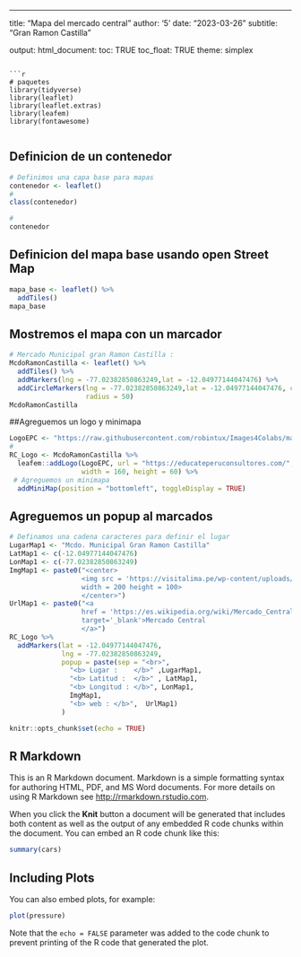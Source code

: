 ---
title: "Mapa del mercado central"
author: '5'
date: "2023-03-26"
subtitle: "Gran Ramon Castilla"

output:
html_document:
  toc: TRUE
  toc_float: TRUE
  theme: simplex
  
```
  
```{r configuracion}
# paquetes
library(tidyverse)
library(leaflet)
library(leaflet.extras)
library(leafem)
library(fontawesome)
  
```

## Definicion de un contenedor
```{r}
# Definimos una capa base para mapas
contenedor <- leaflet()
# 
class(contenedor)

# 
contenedor
```

## Definicion del mapa base usando open Street Map
```{r}
mapa_base <- leaflet() %>% 
  addTiles()
mapa_base

```

## Mostremos el mapa con un marcador
```{r}
# Mercado Municipal gran Ramon Castilla : 
McdoRamonCastilla <- leaflet() %>% 
  addTiles() %>% 
  addMarkers(lng = -77.02382850863249,lat = -12.04977144047476) %>% 
  addCircleMarkers(lng = -77.02382850863249,lat = -12.04977144047476, color = "green",
                   radius = 50)
McdoRamonCastilla
```

##Agreguemos un logo y minimapa
```{r}
LogoEPC <- "https://raw.githubusercontent.com/robintux/Images4Colabs/master/EPC_Transparente.png"
# 
RC_Logo <- McdoRamonCastilla %>% 
  leafem::addLogo(LogoEPC, url = "https://educateperuconsultores.com/", position = "topright",
                  width = 160, height = 60) %>% 
 # Agreguemos un minimapa
  addMiniMap(position = "bottomleft", toggleDisplay = TRUE)

```

## Agreguemos un popup al marcados
```{r}
# Definamos una cadena caracteres para definir el lugar 
LugarMap1 <- "Mcdo. Municipal Gran Ramon Castilla"
LatMap1 <- c(-12.04977144047476)
LonMap1 <- c(-77.02382850863249)
ImgMap1 <- paste0("<center>
                  <img src = 'https://visitalima.pe/wp-content/uploads/2020/09/130521-RECORRIDO-PUNTOS-TUR%C3%8DSTICOS-BARRIOS-ALTOS-269.jpg'
                  width = 200 height = 100>
                  </center>")
UrlMap1 <- paste0("<a
                  href = 'https://es.wikipedia.org/wiki/Mercado_Central_de_Lima'
                  target='_blank'>Mercado Central
                  </a>")
RC_Logo %>% 
  addMarkers(lat = -12.04977144047476,
             lng = -77.02382850863249,
             popup = paste(sep = "<br>",
               "<b> Lugar :    </b>" ,LugarMap1,
               "<b> Latitud :  </b>" , LatMap1,
               "<b> Longitud : </b>", LonMap1,
               ImgMap1,
               "<b> web : </b>",  UrlMap1)
             )


```




```{r setup, include=FALSE}
knitr::opts_chunk$set(echo = TRUE)
```

## R Markdown

This is an R Markdown document. Markdown is a simple formatting syntax for authoring HTML, PDF, and MS Word documents. For more details on using R Markdown see <http://rmarkdown.rstudio.com>.

When you click the **Knit** button a document will be generated that includes both content as well as the output of any embedded R code chunks within the document. You can embed an R code chunk like this:

```{r cars}
summary(cars)
```

## Including Plots

You can also embed plots, for example:

```{r pressure, echo=FALSE}
plot(pressure)
```

Note that the `echo = FALSE` parameter was added to the code chunk to prevent printing of the R code that generated the plot.
